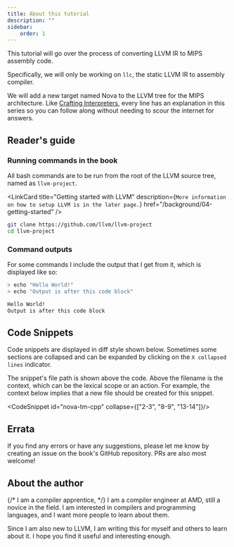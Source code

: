 ```yaml
---
title: About this tutorial
description: ""
sidebar:
    order: 1
---
```

This tutorial will go over the process of converting LLVM IR to MIPS assembly code.

Specifically, we will only be working on `llc`, the static LLVM IR to assembly compiler.


<LinkCard title="Read more about llc" href="https://llvm.org/docs/CommandGuide/llc.html" />

We will add a new target named Nova to the LLVM tree for the MIPS architecture. Like [Crafting Interpreters](https://craftinginterpreters.com), every line has an explanation in this series so you can follow along without needing to scour the internet for answers.

## Reader's guide

### Running commands in the book
All bash commands are to be run from the root of the LLVM source tree,
named as `llvm-project`.

<LinkCard title="Getting started with LLVM"
          description={`More information on how to setup
            LLVM is in the later page.`}
            href="/background/04-getting-started"
/>

```bash title="Example setup"
git clone https://github.com/llvm/llvm-project
cd llvm-project
```

### Command outputs
For some commands I include the output that I 
get from it, which is displayed like so:



```bash withOutput title="Output below the command(s)"
> echo "Hello World!"
> echo "Output is after this code block"

Hello World!
Output is after this code block
```

## Code Snippets
Code snippets are displayed in diff style shown below. Sometimes some sections are collapsed
and can be expanded by clicking on the `X collapsed lines` indicator.

The snippet's file path is shown above the code. Above the filename is the context,
which can be the lexical scope or an action. For example,
the context below implies that a new file should be created for this snippet.


<CodeSnippet id="nova-tm-cpp" collapse={["2-3", "8-9", "13-14"]}/>

## Errata
If you find any errors or have any suggestions, please let me know by creating an issue on the book's GitHub repository. PRs are also most welcome!
<LinkCard href="https://github.com/optimisan/llvm-mips-backend" title="View the GitHub Repository for this book" />

## About the author
{/* I am a compiler apprentice,  */}
I am a compiler engineer at AMD, still a novice in the field. I am interested in compilers and programming languages, and I want more
people to learn about them. 

Since I am also new to LLVM, I am writing this for myself and others to learn about it. I hope you find it useful and interesting enough.